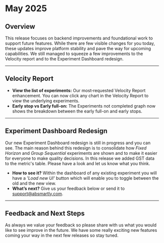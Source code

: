 # May 2025

## Overview  
This release focuses on backend improvements and foundational work to support future features. While there are few visible changes for you today, these updates improve platform stability and pave the way for upcoming capabilities. We still managed to squeeze a few improvements to the Velocity report and to the Experiment Dashboard redesign.

---

## Velocity Report

- **View the list of experiments:** Our most‑requested Velocity Report enhancement. You can now click any chart in the Velocity Report to view the underlying experiments.
- **Early stop vs Early full-on:** The Experiments not completed graph now shows the breakdown between the early full-on and early stops.

---

## Experiment Dashboard Redesign

Our new Experiment Dashboard redesign is still in progress and you can see. The main reason behind this redesign is to consolidate how *Fixed Horizon* and *Group Sequential* experiments are shown and to make it easier for everyone to make quality decisions. In this release we added GST data to the metric's table. Please have a look and let us know what you think.

- **How to see it?** Within the dashboard of any existing experiment you will have a *'Load new UI'* button which will enable you to toggle between the old and the new view.
- **What’s next?** Give us your feedback below or send it to [support@absmartly.com](mailto:support@absmartly.com).

---

## Feedback and Next Steps

As always we value your feedback so please share with us what you would like to see improve in the future. We have some really exciting new features coming your way in the next few releases so stay tuned.
